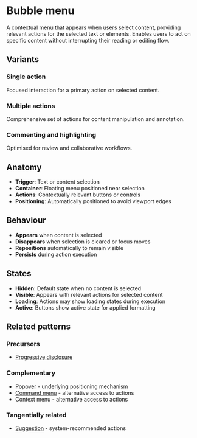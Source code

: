 
<Meta of={BubbleMenuStories} />

# Bubble menu

A contextual menu that appears when users select content, providing relevant actions for the selected text or elements. Enables users to act on specific content without interrupting their reading or editing flow.

## Variants

### Single action

Focused interaction for a primary action on selected content.

<Story of={BubbleMenuStories.ExplainText} />

### Multiple actions

Comprehensive set of actions for content manipulation and annotation.

<Story of={BubbleMenuStories.MultipleActions} />

### Commenting and highlighting

Optimised for review and collaborative workflows.

<Story of={BubbleMenuStories.InlineComment} />

## Anatomy

- **Trigger**: Text or content selection
- **Container**: Floating menu positioned near selection
- **Actions**: Contextually relevant buttons or controls
- **Positioning**: Automatically positioned to avoid viewport edges

## Behaviour

- **Appears** when content is selected
- **Disappears** when selection is cleared or focus moves
- **Repositions** automatically to remain visible
- **Persists** during action execution

## States

- **Hidden**: Default state when no content is selected
- **Visible**: Appears with relevant actions for selected content
- **Loading**: Actions may show loading states during execution
- **Active**: Buttons show active state for applied formatting

## Related patterns

### Precursors

- [Progressive disclosure](../?path=/docs/patterns-content-progressive-disclosure--docs)

### Complementary

- [Popover](../?path=/docs/primitives-popover--docs) - underlying positioning mechanism
- [Command menu](../?path=/docs/patterns-interaction-command-menu--docs) - alternative access to actions
- Context menu - alternative access to actions

### Tangentially related

- [Suggestion](../?path=/docs/patterns-intelligence-suggestion--docs) - system-recommended actions
